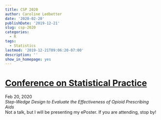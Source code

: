 ```yaml
---
title: CSP 2020
author: Caroline Ledbetter
date: '2020-02-20'
publishDate: '2019-12-21'
slug: csp-2020
categories:
  - R
tags:
  - Statistics
lastmod: '2019-12-21T09:06:20-07:00'
description: ''
show_in_homepage: yes
---
```

# [Conference on Statistical Practice](https://ww2.amstat.org/meetings/csp/2020/)  
Feb 20, 2020  
 *Step-Wedge Design to Evaluate the Effectiveness of Opioid Prescribing Aids*   
Not a talk, but I will be presenting my ePoster. If you are attending, stop by!

